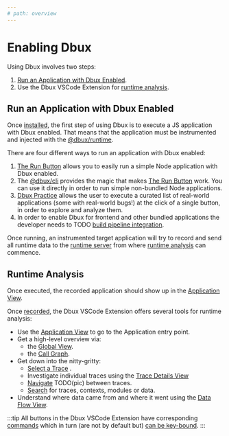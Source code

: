 ```yaml
---
# path: overview
---
```


# Enabling Dbux


<TOC toc={toc} />



Using Dbux involves two steps:

1. [Run an Application with Dbux Enabled](#run-an-application-with-dbux-enabled).
2. Use the Dbux VSCode Extension for [runtime analysis](#runtime-analysis).


## Run an Application with Dbux Enabled

Once [installed](../getting-started/installation), the first step of using Dbux is to execute a JS application with Dbux enabled. That means that the application must be instrumented and injected with the [@dbux/runtime](../tools-and-configuration/dbux-runtime).

There are four different ways to run an application with Dbux enabled:

1. [The Run Button](./the-run-button) allows you to easily run a simple Node application with Dbux enabled.
2. The [@dbux/cli](../tools-and-configuration/dbux-cli) provides the magic that makes [The Run Button](./the-run-button) <DarkLightImg src='play.svg' /> work. You can use it directly in order to run simple non-bundled Node applications.
3. [Dbux Practice](../dbux-practice) allows the user to execute a curated list of real-world applications (some with real-world bugs!) at the click of a single button, in order to explore and analyze them.
4. In order to enable Dbux for frontend and other bundled applications the developer needs to TODO [build pipeline integration](../tools-and-configuration/build-pipeline-integration).

Once running, an instrumented target application will try to record and send all runtime data to the [runtime server](../tools-and-configuration/dbux-code#runtime-server) from where [runtime analysis](#runtime-analysis) can commence.


## Runtime Analysis

Once executed, the recorded application should show up in the [Application View](./application-view).

Once [recorded](#run-an-application-with-dbux-enabled), the Dbux VSCode Extension offers several tools for runtime analysis:

* Use the [Application View](./applications) to go to the Application entry point.
* Get a high-level overview via:
  * the [Global View](./global).
  * the [Call Graph](./call-graph).
* Get down into the nitty-gritty:
  * [Select a Trace](./cast) <DarkLightImg src='crosshair_red.svg' />.
  * Investigate individual traces using the [Trace Details View](./trace-details)
  * [Navigate](./trace-details#navigation) TODO(pic) between traces.
  * [Search](./search) for traces, contexts, modules or data.
* Understand where data came from and where it went using the [Data Flow View](./data-flow).

:::tip
All buttons in the Dbux VSCode Extension have corresponding [commands](../tools-and-configuration/dbux-code#commands) which in turn (are not by default but) [can be key-bound](https://code.visualstudio.com/docs/getstarted/keybindings).
:::

